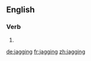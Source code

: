 ==English==

===Verb===
{{head|en}}

# {{present participle of|jag|lang=en}}

[[de:jagging]]
[[fr:jagging]]
[[zh:jagging]]